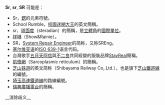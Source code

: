 '''Sr''', '''sr''', '''SR''' 可能是：
* Sr，[[鍶|鍶]]的元素符號。
* School Rumble，[[校園迷糊大王|校園迷糊大王]]的英文簡稱。
* sr，[[球面度|球面度]]（steradian）的簡稱，是[[立體角|立體角]]的[[國際單位制|國際單位]]。
* [[羅志祥|祥]][[楊丞琳|琳]]（Show&Rainie）。
* SR，[[System_Repair_Engineer|System Repair Engineer]]的简称，又称SREng。
* [[塞尔维亚语|塞尔维亚语]]的[[ISO_639-1|ISO 639-1]]语言代码。
* 台灣歌手[[五月天|五月天]][[陳信宏|阿信]]與[[不二良|不二良]]共同經營的服裝品牌[[StayReal|StayReal]]簡稱。
* [[肌漿網|肌漿網]]（Sarcoplasmic reticulum）的簡稱。
* [[芝山铁道|芝山铁道]]的英文简称（Shibayama Railway Co,.Ltd.），也是旗下[[芝山鐵道線|芝山鐵道線]]的編號。
* [[埼玉高速鐵道線|埼玉高速鐵道線]]的路線編號。
* [[瑞典廣播電台|瑞典廣播電台]]的簡稱。

{{disambig | Cat=二字拉丁字母缩写消歧义}}
__消除歧义__